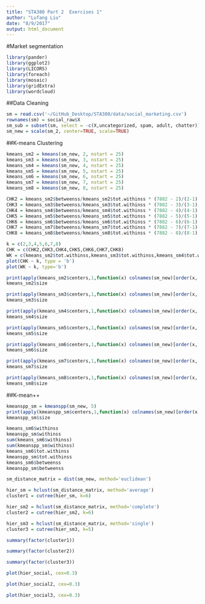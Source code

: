 ```yaml
---
title: "STA380 Part 2  Exercises 1"
author: "Lufang Liu"
date: "8/9/2017"
output: html_document
---
```


#Market segmentation

```r
library(pander)
library(ggplot2)
library(LICORS)
library(foreach)
library(mosaic)
library(gridExtra)
library(wordcloud)
```

##Data Cleaning

```r
sm = read.csv('~/GitHub_Desktop/STA380/data/social_marketing.csv')
rownames(sm) = social_raw$X
sm_sub = subset(sm, select = -c(X,uncategorized, spam, adult, chatter))
sm_new = scale(sm_2, center=TRUE, scale=TRUE)
```

##K-means Clustering

```r
kmeans_sm2 = kmeans(sm_new, 2, nstart = 25)
kmeans_sm3 = kmeans(sm_new, 3, nstart = 25)
kmeans_sm4 = kmeans(sm_new, 4, nstart = 25)
kmeans_sm5 = kmeans(sm_new, 5, nstart = 25)
kmeans_sm6 = kmeans(sm_new, 6, nstart = 25)
kmeans_sm7 = kmeans(sm_new, 7, nstart = 25)
kmeans_sm8 = kmeans(sm_new, 8, nstart = 25)

CHK2 = kmeans_sm2$betweenss/kmeans_sm2$tot.withinss * (7882 - 2)/(2-1)
CHK3 = kmeans_sm3$betweenss/kmeans_sm3$tot.withinss * (7882 - 3)/(3-1)
CHK4 = kmeans_sm4$betweenss/kmeans_sm4$tot.withinss * (7882 - 4)/(4-1)
CHK5 = kmeans_sm5$betweenss/kmeans_sm5$tot.withinss * (7882 - 5)/(5-1)
CHK6 = kmeans_sm6$betweenss/kmeans_sm6$tot.withinss * (7882 - 6)/(6-1)
CHK7 = kmeans_sm7$betweenss/kmeans_sm7$tot.withinss * (7882 - 7)/(7-1)
CHK8 = kmeans_sm8$betweenss/kmeans_sm8$tot.withinss * (7882 - 8)/(8-1)

k = c(2,3,4,5,6,7,8)
CHK = c(CHK2,CHK3,CHK4,CHK5,CHK6,CHK7,CHK8)
WK = c(kmeans_sm2$tot.withinss,kmeans_sm3$tot.withinss,kmeans_sm4$tot.withinss,kmeans_sm5$tot.withinss,kmeans_sm6$tot.withinss,kmeans_sm7$tot.withinss,kmeans_sm8$tot.withinss)
plot(CHK ~ k, type = 'b')
plot(WK ~ k, type='b')
```

```r
print(apply(kmeans_sm2$centers,1,function(x) colnames(sm_new)[order(x, decreasing=TRUE)[1:10]]))
kmeans_sm2$size
```


```r
print(apply(kmeans_sm3$centers,1,function(x) colnames(sm_new)[order(x, decreasing=TRUE)[1:10]]))
kmeans_sm3$size
```

```r
print(apply(kmeans_sm4$centers,1,function(x) colnames(sm_new)[order(x, decreasing=TRUE)[1:10]]))
kmeans_sm4$size
```

```r
print(apply(kmeans_sm5$centers,1,function(x) colnames(sm_new)[order(x, decreasing=TRUE)[1:10]]))
kmeans_sm5$size
```

```r
print(apply(kmeans_sm6$centers,1,function(x) colnames(sm_new)[order(x, decreasing=TRUE)[1:10]]))
kmeans_sm6$size
```

```r
print(apply(kmeans_sm7$centers,1,function(x) colnames(sm_new)[order(x, decreasing=TRUE)[1:10]]))
kmeans_sm7$size
```

```r
print(apply(kmeans_sm8$centers,1,function(x) colnames(sm_new)[order(x, decreasing=TRUE)[1:10]]))
kmeans_sm8$size

```

##K-mean++

```r
kmeanspp_sm = kmeanspp(sm_new, 5)
print(apply(kmeanspp_sm$centers,1,function(x) colnames(sm_new)[order(x, decreasing=TRUE)[1:10]]))
kmeanspp_sm$size
```

```r

kmeans_sm6$withinss
kmeanspp_sm$withinss
sum(kmeans_sm6$withinss)
sum(kmeanspp_sm$withinss)
kmeans_sm6$tot.withinss
kmeanspp_sm$tot.withinss
kmeans_sm6$betweenss
kmeanspp_sm$betweenss
```

```r
sm_distance_matrix = dist(sm_new, method='euclidean')

hier_sm = hclust(sm_distance_matrix, method='average')
cluster1 = cutree(hier_sm, k=6)

hier_sm2 = hclust(sm_distance_matrix, method='complete')
cluster2 = cutree(hier_sm2, k=6)

hier_sm3 = hclust(sm_distance_matrix, method='single')
cluster3 = cutree(hier_sm3, k=5)

summary(factor(cluster1))

summary(factor(cluster2))

summary(factor(cluster3))
```

```r
plot(hier_social, cex=0.3)

plot(hier_social2, cex=0.3)

plot(hier_social3, cex=0.3)

```

